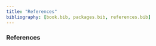 ```yaml
---
title: "References"
bibliography: [book.bib, packages.bib, references.bib]
---
```


### References 
